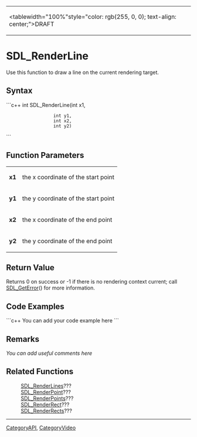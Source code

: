 <!-- pragma section-numbers off -->
<!-- pragma disable-camelcase -->
{|
|<tablewidth="100%"style="color: rgb(255, 0, 0); text-align: center;">DRAFT
|}

= SDL_RenderLine =
Use this function to draw a line on the current rendering target.


== Syntax ==
```c++
int SDL_RenderLine(int x1,
                   int y1,
                   int x2,
                   int y2)
```

== Function Parameters ==
{|
|'''x1'''
|the x coordinate of the start point
|-
|'''y1'''
|the y coordinate of the start point
|-
|'''x2'''
|the x coordinate of the end point
|-
|'''y2'''
|the y coordinate of the end point
|}

== Return Value ==
Returns 0 on success or -1 if there is no rendering context current; call [[SDL_GetError]]() for more information.

== Code Examples ==
```c++
You can add your code example here
```

== Remarks ==
''You can add useful comments here''

== Related Functions ==
:[[SDL_RenderLines]]???
:[[SDL_RenderPoint]]???
:[[SDL_RenderPoints]]???
:[[SDL_RenderRect]]???
:[[SDL_RenderRects]]???

----
[[CategoryAPI]], [[CategoryVideo]]
